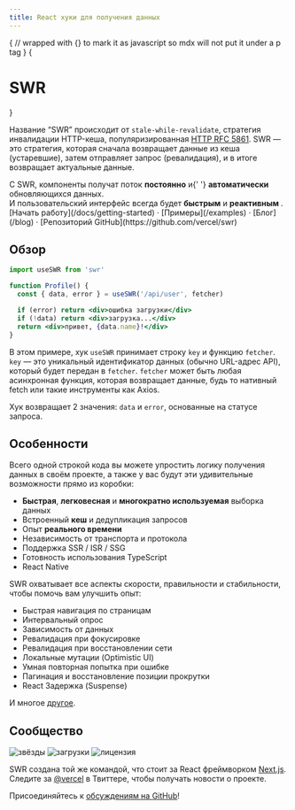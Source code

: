 ```yaml
---
title: React хуки для получения данных
---
```



{
// wrapped with {} to mark it as javascript so mdx will not put it under a p tag
}
{<h1 className="text-center font-extrabold md:text-5xl mt-8">SWR</h1>}

<Features />

Название “SWR” происходит от `stale-while-revalidate`, стратегия инвалидации HTTP-кеша, популяризированная
[HTTP RFC 5861](https://tools.ietf.org/html/rfc5861). SWR — это стратегия, которая сначала возвращает
данные из кеша (устаревшие), затем отправляет запрос (ревалидация), и в итоге возвращает актуальные данные.

<Callout emoji="✅">
  С SWR, компоненты получат поток <strong>постоянно</strong> и{' '}
  <strong>автоматически</strong> обновляющихся данных.
  <br />И пользовательский интерфейс всегда будет <strong>быстрым</strong> и <strong>
    реактивным
  </strong>.
</Callout>

<div className="mb-20 mt-16 text-center">
  [Начать работу](/docs/getting-started) · [Примеры](/examples) · [Блог](/blog)
  · [Репозиторий GitHub](https://github.com/vercel/swr)
</div>

## Обзор

```jsx
import useSWR from 'swr'

function Profile() {
  const { data, error } = useSWR('/api/user', fetcher)

  if (error) return <div>ошибка загрузки</div>
  if (!data) return <div>загрузка...</div>
  return <div>привет, {data.name}!</div>
}
```

В этом примере, хук `useSWR` принимает строку `key` и функцию `fetcher`. `key` — это уникальный идентификатор данных (обычно URL-адрес API),
который будет передан в `fetcher`. `fetcher` может быть любая асинхронная функция, которая возвращает данные, будь то нативный fetch или такие инструменты как Axios.

Хук возвращает 2 значения: `data` и `error`, основанные на статусе запроса.

## Особенности

Всего одной строкой кода вы можете упростить логику получения данных в своём проекте, а также у вас будут эти удивительные возможности прямо из коробки:

- **Быстрая**, **легковесная** и **многократно используемая** выборка данных
- Встроенный **кеш** и дедупликация запросов
- Опыт **реального времени**
- Независимость от транспорта и протокола
- Поддержка SSR / ISR / SSG
- Готовность использования TypeScript
- React Native

SWR охватывает все аспекты скорости, правильности и стабильности, чтобы помочь вам улучшить опыт:

- Быстрая навигация по страницам
- Интервальный опрос
- Зависимость от данных
- Ревалидация при фокусировке
- Ревалидация при восстановлении сети
- Локальные мутации (Optimistic UI)
- Умная повторная попытка при ошибке
- Пагинация и восстановление позиции прокрутки
- React Задержка (Suspense)

И многое [другое](/docs/getting-started).

## Сообщество

<p className="mt-6 flex h-6 gap-2">
  <img alt="звёзды" src="https://badgen.net/github/stars/vercel/swr" />
  <img alt="загрузки" src="https://badgen.net/npm/dt/swr" />
  <img alt="лицензия" src="https://badgen.net/npm/license/swr" />
</p>

SWR создана той же командой, что стоит за React фреймворком [Next.js](https://nextjs.org).
Следите за [@vercel](https://twitter.com/vercel) в Твиттере, чтобы получать новости о проекте.

Присоединяйтесь к [обсуждениям на GitHub](https://github.com/vercel/swr/discussions)!
